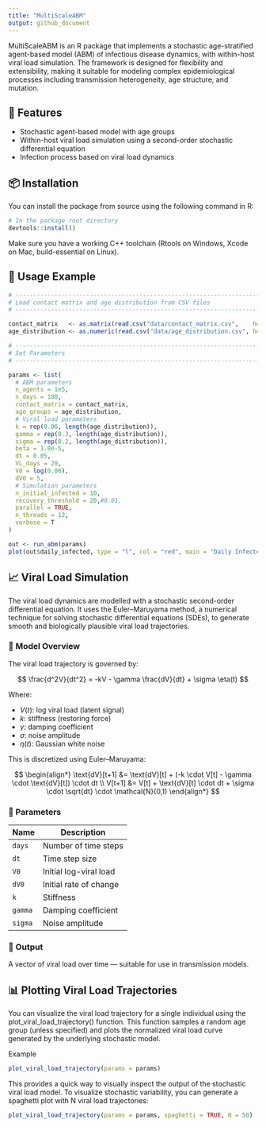 ```yaml
---
title: "MultiScaleABM"
output: github_document
---
```


MultiScaleABM is an R package that implements a stochastic age-stratified agent-based model (ABM) of infectious disease dynamics, with within-host viral load simulation. The framework is designed for flexibility and extensibility, making it suitable for modeling complex epidemiological processes including transmission heterogeneity, age structure, and mutation.

## 🚀 Features

* Stochastic agent-based model with age groups
* Within-host viral load simulation using a second-order stochastic differential equation
* Infection process based on viral load dynamics

## 📦 Installation

You can install the package from source using the following command in R:

```r
# In the package root directory
devtools::install()
```

Make sure you have a working C++ toolchain (Rtools on Windows, Xcode on Mac, build-essential on Linux).

## 🧪 Usage Example

```r
# ------------------------------------------------------------------------------
# Load contact matrix and age distribution from CSV files
# ------------------------------------------------------------------------------

contact_matrix   <- as.matrix(read.csv("data/contact_matrix.csv",    header = FALSE))
age_distribution <- as.numeric(read.csv("data/age_distribution.csv", header = FALSE)[, 2])

# ------------------------------------------------------------------------------
# Set Parameters
# ------------------------------------------------------------------------------

params <- list(
  # ABM parameters
  n_agents = 1e5,
  n_days = 180,
  contact_matrix = contact_matrix,
  age_groups = age_distribution,
  # Viral load parameters
  k = rep(0.06, length(age_distribution)),
  gamma = rep(0.3, length(age_distribution)),
  sigma = rep(0.2, length(age_distribution)),
  beta = 1.8e-5,
  dt = 0.05,
  VL_days = 20,
  V0 = log(0.06),
  dV0 = 5,
  # Simulation parameters
  n_initial_infected = 10,
  recovery_threshold = 20,#0.01,
  parallel = TRUE,
  n_threads = 12,
  verbose = T
)

out <- run_abm(params)
plot(out$daily_infected, type = "l", col = "red", main = "Daily Infected", ylab = "Count")
```

## 📈 Viral Load Simulation

The viral load dynamics are modelled with a stochastic second-order differential equation. It uses the Euler–Maruyama method, a numerical technique for solving stochastic differential equations (SDEs), to generate smooth and biologically plausible viral load trajectories.

### 🧠 Model Overview

The viral load trajectory is governed by:

$$
\frac{d^2V}{dt^2} = -kV - \gamma \frac{dV}{dt} + \sigma \eta(t)
$$

Where:

* $V(t)$: log viral load (latent signal)
* $k$: stiffness (restoring force)
* $\gamma$: damping coefficient
* $\sigma$: noise amplitude
* $\eta(t)$: Gaussian white noise

This is discretized using Euler–Maruyama:

$$
\begin{align*}
\text{dV}[t+1] &= \text{dV}[t] + (-k \cdot V[t] - \gamma \cdot \text{dV}[t]) \cdot dt \\
V[t+1] &= V[t] + \text{dV}[t] \cdot dt + \sigma \cdot \sqrt{dt} \cdot \mathcal{N}(0,1)
\end{align*}
$$

### 🔧 Parameters

| Name    | Description            |
| ------- | ---------------------- |
| `days`  | Number of time steps   |
| `dt`    | Time step size         |
| `V0`    | Initial log-viral load |
| `dV0`   | Initial rate of change |
| `k`     | Stiffness              |
| `gamma` | Damping coefficient    |
| `sigma` | Noise amplitude        |

### 🧪 Output

A  vector of viral load over time — suitable for use in transmission models.

## 📊 Plotting Viral Load Trajectories

You can visualize the viral load trajectory for a single individual using the plot_viral_load_trajectory() function. This function samples a random age group (unless specified) and plots the normalized viral load curve generated by the underlying stochastic model.

Example
```r
plot_viral_load_trajectory(params = params)
```
This provides a quick way to visually inspect the output of the stochastic viral load model. To visualize stochastic variability, you can generate a spaghetti plot with N viral load trajectories:

```r
plot_viral_load_trajectory(params = params, spaghetti = TRUE, N = 50)
```


